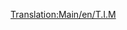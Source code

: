 [[Translation:Main/en/T.I.M]]{{Template:Trains
|Image=[[File:en/Tim.png]]
|Name="T.I.M."
|Cost=£46,875 ($93.750)
|Speed=241 km/h (150 mph)
|Weight=90 t
|Power=7,000 hp (5.220 kW)
|Annual=£3,374 ($6.748)
|Designed=1984
|Lifespan=25
|Capacity=N/A
|Description=This is a dual-head locomotive, capable of speeds up 64kph faster than the next best, the [[Main/en/SH "40"]]. There is one faster electric rail locomotive, the [[Main/en/AsiaStar|"AsiaStar"]].
|Real-life=This is the Transport Tycoon equivalent of the early-model French [http://en.wikipedia.org/wiki/TGV TGV] (Train à Grande Vitesse).
}}